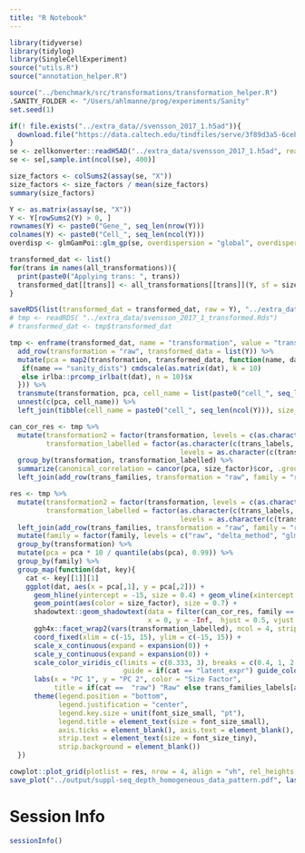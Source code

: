 ```yaml
---
title: "R Notebook"
---
```




```r
library(tidyverse)
library(tidylog)
library(SingleCellExperiment)
source("utils.R")
source("annotation_helper.R")

source("../benchmark/src/transformations/transformation_helper.R")
.SANITY_FOLDER <- "/Users/ahlmanne/prog/experiments/Sanity"
set.seed(1)
```



```r
if(! file.exists("../extra_data//svensson_2017_1.h5ad")){
  download.file("https://data.caltech.edu/tindfiles/serve/3f89d3a5-6ceb-486e-95d4-9bd3f511a706/", "../extra_data/svensson_2017_1.h5ad")
}
se <- zellkonverter::readH5AD("../extra_data/svensson_2017_1.h5ad", reader = "R")
se <- se[,sample.int(ncol(se), 400)]

size_factors <- colSums2(assay(se, "X"))
size_factors <- size_factors / mean(size_factors)
summary(size_factors)

Y <- as.matrix(assay(se, "X"))
Y <- Y[rowSums2(Y) > 0, ]
rownames(Y) <- paste0("Gene_", seq_len(nrow(Y)))
colnames(Y) <- paste0("Cell_", seq_len(ncol(Y)))
overdisp <- glmGamPoi::glm_gp(se, overdispersion = "global", overdispersion_shrinkage = FALSE, on_disk = FALSE)$overdispersions[1]
```


```r
transformed_dat <- list()
for(trans in names(all_transformations)){
  print(paste0("Applying trans: ", trans))
  transformed_dat[[trans]] <- all_transformations[[trans]](Y, sf = size_factors, alpha = overdisp)
}
```


```r
saveRDS(list(transformed_dat = transformed_dat, raw = Y), "../extra_data/svensson_2017_1_transformed.Rds")
# tmp <- readRDS( "../extra_data/svensson_2017_1_transformed.Rds")
# transformed_dat <- tmp$transformed_dat
```


```r
tmp <- enframe(transformed_dat, name = "transformation", value = "transformed_data") %>%
  add_row(transformation = "raw", transformed_data = list(Y)) %>%
  mutate(pca = map2(transformation, transformed_data, function(name, dat){
   if(name == "sanity_dists") cmdscale(as.matrix(dat), k = 10)
   else irlba::prcomp_irlba(t(dat), n = 10)$x 
  })) %>%
  transmute(transformation, pca, cell_name = list(paste0("cell_", seq_len(ncol(Y))))) %>%
  unnest(c(pca, cell_name)) %>%
  left_join(tibble(cell_name = paste0("cell_", seq_len(ncol(Y))), size_factor = size_factors)) 
```


```r

can_cor_res <- tmp %>%
  mutate(transformation2 = factor(transformation, levels = c(as.character(trans_families$transformation), "raw")),
         transformation_labelled = factor(as.character(c(trans_labels, raw = "Raw")[as.character(transformation2)]), 
                                          levels = as.character(c(trans_labels, raw = "Raw")[c(levels(trans_families$transformation), "raw")]))) %>%
  group_by(transformation, transformation_labelled) %>%
  summarize(canonical_correlation = cancor(pca, size_factor)$cor, .groups = "drop") %>%
  left_join(add_row(trans_families, transformation = "raw", family = "raw")) 

res <- tmp %>%
  mutate(transformation2 = factor(transformation, levels = c(as.character(trans_families$transformation), "raw")),
         transformation_labelled = factor(as.character(c(trans_labels, raw = "Raw")[as.character(transformation2)]), 
                                          levels = as.character(c(trans_labels, raw = "Raw")[c(levels(trans_families$transformation), "raw")]))) %>% 
  left_join(add_row(trans_families, transformation = "raw", family = "raw")) %>%
  mutate(family = factor(family, levels = c("raw", "delta_method", "glm_residual", "latent_expr"))) %>%
  group_by(transformation) %>%
  mutate(pca = pca * 10 / quantile(abs(pca), 0.99)) %>%
  group_by(family) %>%
  group_map(function(dat, key){
    cat <- key[[1]][1]
    ggplot(dat, aes(x = pca[,1], y = pca[,2])) +
      geom_hline(yintercept = -15, size = 0.4) + geom_vline(xintercept = -15, size = 0.4) +
      geom_point(aes(color = size_factor), size = 0.7) +
      shadowtext::geom_shadowtext(data = filter(can_cor_res, family == cat), aes(label = paste0("$\\rho = ", signif(canonical_correlation, digits = 2), "$")),
                                  x = 0, y = -Inf,  hjust = 0.5, vjust = -0.5, size = font_size_small / .pt, color = "black", bg.colour = "white", inherit.aes = FALSE) +
      ggh4x::facet_wrap2(vars(transformation_labelled), ncol = 4, strip = ggh4x::strip_vanilla(clip = "off"), trim_blank = FALSE) +
      coord_fixed(xlim = c(-15, 15), ylim = c(-15, 15)) +
      scale_x_continuous(expand = expansion(0)) +
      scale_y_continuous(expand = expansion(0)) +
      scale_color_viridis_c(limits = c(0.333, 3), breaks = c(0.4, 1, 2.5), oob = scales::squish, trans = "log2",
                            guide = if(cat == "latent_expr") guide_colorbar() else "none") +
      labs(x = "PC 1", y = "PC 2", color = "Size Factor",
           title = if(cat ==  "raw") "Raw" else trans_families_labels[as.character(cat)]) +
      theme(legend.position = "bottom",
            legend.justification = "center", 
            legend.key.size = unit(font_size_small, "pt"),
            legend.title = element_text(size = font_size_small),
            axis.ticks = element_blank(), axis.text = element_blank(), axis.line = element_blank(),
            strip.text = element_text(size = font_size_tiny),
            strip.background = element_blank()) 
  })

cowplot::plot_grid(plotlist = res, nrow = 4, align = "vh", rel_heights = c(1.16, 2, 2, 1.45))
save_plot("../output/suppl-seq_depth_homogeneous_data_pattern.pdf", last_plot(), width = 150, height = 180, units = "mm", latex_support = TRUE)
```



# Session Info

```r
sessionInfo()
```


